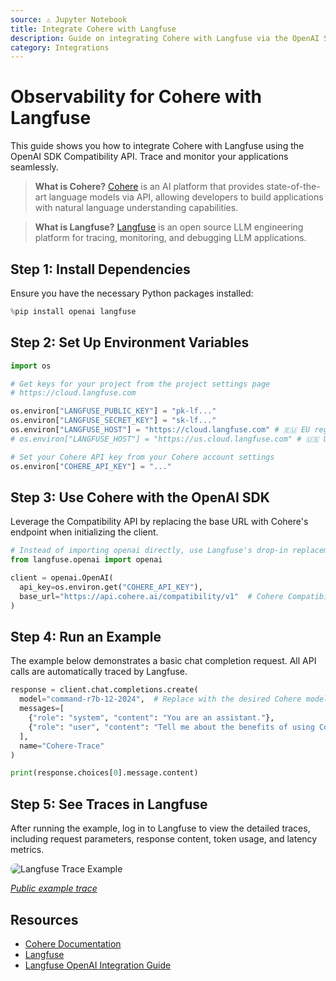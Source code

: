 ```yaml
---
source: ⚠️ Jupyter Notebook
title: Integrate Cohere with Langfuse
description: Guide on integrating Cohere with Langfuse via the OpenAI SDK for observability and debugging.
category: Integrations
---
```


# Observability for Cohere with Langfuse

This guide shows you how to integrate Cohere with Langfuse using the OpenAI SDK Compatibility API. Trace and monitor your applications seamlessly.

> **What is Cohere?** [Cohere](https://docs.cohere.com/docs/) is an AI platform that provides state-of-the-art language models via API, allowing developers to build applications with natural language understanding capabilities.

> **What is Langfuse?** [Langfuse](https://langfuse.com) is an open source LLM engineering platform for tracing, monitoring, and debugging LLM applications.

## Step 1: Install Dependencies

Ensure you have the necessary Python packages installed:


```python
%pip install openai langfuse
```

## Step 2: Set Up Environment Variables


```python
import os

# Get keys for your project from the project settings page
# https://cloud.langfuse.com

os.environ["LANGFUSE_PUBLIC_KEY"] = "pk-lf..." 
os.environ["LANGFUSE_SECRET_KEY"] = "sk-lf..." 
os.environ["LANGFUSE_HOST"] = "https://cloud.langfuse.com" # 🇪🇺 EU region
# os.environ["LANGFUSE_HOST"] = "https://us.cloud.langfuse.com" # 🇺🇸 US region

# Set your Cohere API key from your Cohere account settings
os.environ["COHERE_API_KEY"] = "..."
```

## Step 3: Use Cohere with the OpenAI SDK

Leverage the Compatibility API by replacing the base URL with Cohere's endpoint when initializing the client.


```python
# Instead of importing openai directly, use Langfuse's drop-in replacement
from langfuse.openai import openai

client = openai.OpenAI(
  api_key=os.environ.get("COHERE_API_KEY"),
  base_url="https://api.cohere.ai/compatibility/v1"  # Cohere Compatibility API endpoint
)
```

## Step 4: Run an Example

The example below demonstrates a basic chat completion request. All API calls are automatically traced by Langfuse.


```python
response = client.chat.completions.create(
  model="command-r7b-12-2024",  # Replace with the desired Cohere model
  messages=[
    {"role": "system", "content": "You are an assistant."},
    {"role": "user", "content": "Tell me about the benefits of using Cohere with Langfuse."}
  ],
  name="Cohere-Trace"
)

print(response.choices[0].message.content)

```

## Step 5: See Traces in Langfuse

After running the example, log in to Langfuse to view the detailed traces, including request parameters, response content, token usage, and latency metrics.

<img src="https://langfuse.com/images/cookbook/integration_cohere/cohere-example-trace.png" alt="Langfuse Trace Example" style="border-radius: 8px;" />

_[Public example trace](https://cloud.langfuse.com/project/cloramnkj0002jz088vzn1ja4/traces/17d82424-f22f-46d1-a63b-6ec3e2c3da1e?timestamp=2025-03-05T11%3A35%3A26.398Z&observation=490e73b2-fdf5-40ad-95d7-a1d0bd054e0e)_


<LearnMore />

## Resources

- [Cohere Documentation](https://docs.cohere.com/docs/compatibility-api)
- [Langfuse](https://langfuse.com)
- [Langfuse OpenAI Integration Guide](https://langfuse.com/docs/integrations/openai/python/get-started)
